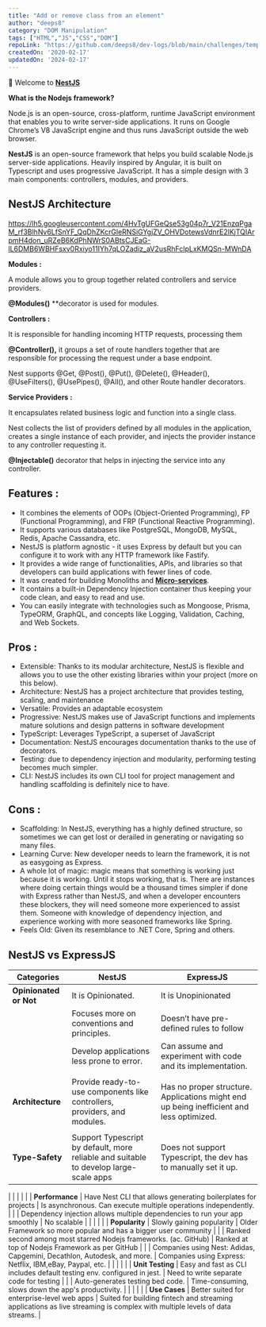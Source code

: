 ```yaml
---
title: "Add or remove class from an element"
author: "deeps8"
category: "DOM Manipulation"
tags: ["HTML","JS","CSS","DOM"]
repoLink: "https://github.com/deeps8/dev-logs/blob/main/challenges/temp-1.mdx"
createdOn: '2020-02-17'
updatedOn: '2024-02-17'
---
```


👋 Welcome to [**NestJS**](https://nestjs.com/)

**What is the Nodejs framework?** 

Node.js is an open-source, cross-platform, runtime JavaScript environment that enables you to write server-side applications. It runs on Google Chrome’s V8 JavaScript engine and thus runs JavaScript outside the web browser.

**NestJS** is an open-source framework that helps you build scalable Node.js server-side applications. Heavily inspired by Angular, it is built on Typescript and uses progressive JavaScript. It has a simple design with 3 main components: controllers, modules, and providers.

## **NestJS Architecture**

https://lh5.googleusercontent.com/4HvTgUFGeQse53g04p7r_V21EnzqPgaM_rf3BlhNv6LfSnYF_QqDhZKcrGleRNSiGYgjZV_OHVDotewsVdnrE2lKjTQIArpmH4don_uRZeB6KdPhNWrS0ABtsCJEaG-lL6DMB6WBHFsxv0Rxiyo11IYh7qLOZadiz_aV2usRhFcIpLxKMQSn-MWnDA

**Modules :**

A module allows you to group together related controllers and service providers.

**@Modules()** **decorator is used for modules.

**Controllers :**

It is responsible for handling incoming HTTP requests, processing them

**@Controller(),** it groups a set of route handlers together that are responsible for processing the request under a base endpoint.

Nest supports @Get, @Post(), @Put(), @Delete(), @Header(), @UseFilters(), @UsePipes(), @All(), and other Route handler decorators.

**Service Providers :**

It encapsulates related business logic and function into a single class.

Nest collects the list of providers defined by all modules in the application, creates a single instance of each provider, and injects the provider instance to any controller requesting it.

**@Injectable()** decorator that helps in injecting the service into any controller.

## Features :

- It combines the elements of OOPs (Object-Oriented Programming), FP (Functional Programming), and FRP (Functional Reactive Programming).
- It supports various databases like PostgreSQL, MongoDB, MySQL, Redis, Apache Cassandra, etc.
- NestJS is platform agnostic - it uses Express by default but you can configure it to work with any HTTP framework like Fastify.
- It provides a wide range of functionalities, APIs, and libraries so that developers can build applications with fewer lines of code.
- It was created for building Monoliths and [**Micro-services**](https://www.solutelabs.com/blog/microservices-nestjs).
- It contains a built-in Dependency Injection container thus keeping your code clean, and easy to read and use.
- You can easily integrate with technologies such as Mongoose, Prisma, TypeORM, GraphQL, and concepts like Logging, Validation, Caching, and Web Sockets.

## Pros :

- Extensible: Thanks to its modular architecture, NestJS is flexible and allows you to use the other existing libraries within your project (more on this below).
- Architecture: NestJS has a project architecture that provides testing, scaling, and maintenance
- Versatile: Provides an adaptable ecosystem
- Progressive: NestJS makes use of JavaScript functions and implements mature solutions and design patterns in software development
- TypeScript: Leverages TypeScript, a superset of JavaScript
- Documentation: NestJS encourages documentation thanks to the use of decorators.
- Testing: due to dependency injection and modularity, performing testing becomes much simpler.
- CLI: NestJS includes its own CLI tool for project management and handling scaffolding is definitely nice to have.

## Cons :

- Scaffolding: In NestJS, everything has a highly defined structure, so sometimes we can get lost or derailed in generating or navigating so many files.
- Learning Curve: New developer needs to learn the framework, it is not as easygoing as Express.
- A whole lot of magic: magic means that something is working just because it is working. Until it stops working, that is. There are instances where doing certain things would be a thousand times simpler if done with Express rather than NestJS, and when a developer encounters these blockers, they will need someone more experienced to assist them. Someone with knowledge of dependency injection, and experience working with more seasoned frameworks like Spring.
- Feels Old: Given its resemblance to .NET Core, Spring and others.

## NestJS vs ExpressJS

| **Categories** | **NestJS** | **ExpressJS** |
| --- | --- | --- |
| **Opinionated or Not** | It is Opinionated. | It is Unopinionated |
|  | Focuses more on conventions and principles. | Doesn’t have pre-defined rules to follow |
|  | Develop applications less prone to error. | Can assume and experiment with code and its implementation. |
|  |  |  |
| **Architecture** | Provide ready-to-use components like controllers, providers, and modules. | Has no proper structure. Applications might end up being inefficient and less optimized. |
|  |  |  |
| **Type-Safety** | Support Typescript by default, more reliable and suitable to develop large-scale apps | Does not support Typescript, the dev has to manually set it up.
 |
|  |  |  |
| **Performance** | Have Nest CLI that allows generating boilerplates for projects | Is asynchronous. Can execute multiple operations independently. |
|  | Dependency injection allows multiple dependencies to run your app smoothly | No scalable |
|  |  |  |
| **Popularity** | Slowly gaining popularity | Older Framework so more popular and has a bigger user community |
|  | Ranked second among most starred Nodejs frameworks. (ac. GitHub) | Ranked at top of Nodejs Framework as per GitHub |
|  | Companies using Nest: Adidas, Capgemini, Decathlon, Autodesk, and more. | Companies using Express: Netflix, IBM,eBay, Paypal, etc.  |
|  |  |  |
| **Unit Testing** | Easy and fast as CLI includes default testing env. configured in jest.  | Need to write separate code for testing |
|  | Auto-generates testing bed code. | Time-consuming, slows down the app's productivity. |
|  |  |  |
| **Use Cases** | Better suited for enterprise-level web apps | Suited for building fintech and streaming applications as live streaming is complex with multiple levels of data streams. |
